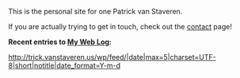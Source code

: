 This is the personal site for one Patrick van Staveren.

If you are actually trying to get in touch, check out the [[Contact|contact]] page!

'''Recent entries to [http://trick.vanstaveren.us/wp My Web Log]:'''

<rss>http://trick.vanstaveren.us/wp/feed/|date|max=5|charset=UTF-8|short|notitle|date_format=Y-m-d</rss>